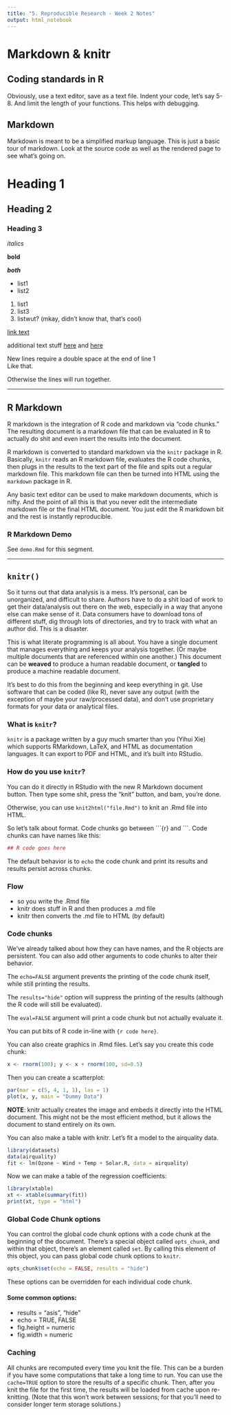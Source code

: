 ```yaml
---
title: "5. Reproducible Research - Week 2 Notes"
output: html_notebook
---
```


# Markdown & knitr

## Coding standards in R
Obviously, use a text editor, save as a text file. Indent your code, let's say 5-8. And limit the length of your functions. This helps with debugging.

## Markdown
Markdown is meant to be a simplified markup language. This is just a basic tour of markdown. Look at the source code as well as the rendered page to see what's going on.

# Heading 1
## Heading 2
### Heading 3

*italics*

**bold**

***both***

- list1
- list2


1. list1
2. list3
4. listwut? (mkay, didn't know that, that's cool)


[link text](www.google.com)


additional text stuff [here][1] and [here][2]


New lines require a double space at the end of line 1  
Like that.

Otherwise the lines will
run together.

[1]: www.google.com "Google"
[2]: www.pornhub.com "Pr0n"

---

## R Markdown
R markdown is the integration of R code and markdown via "code chunks." The resulting document is a markdown file that can be evaluated in R to actually do shit and even insert the results into the document.

R markdown is converted to standard markdown via the `knitr` package in R. Basically, `knitr` reads an R markdown file, evaluates the R code chunks, then plugs in the results to the text part of the file and spits out a regular markdown file. This markdown file can then be turned into HTML using the `markdown` package in R.

Any basic text editor can be used to make markdown documents, which is nifty. And the point of all this is that you never edit the intermediate markdown file or the final HTML document. You just edit the R markdown bit and the rest is instantly reproducible.

### R Markdown Demo
See `demo.Rmd` for this segment.

---

## `knitr()`
So it turns out that data analysis is a mess. It's personal, can be unorganized, and difficult to share. Authors have to do a shit load of work to get their data/analysis out there on the web, especially in a way that anyone else can make sense of it. Data consumers have to download tons of different stuff, dig through lots of directories, and try to track with what an author did. This is a disaster.

This is what literate programming is all about. You have a single document that manages everything and keeps your analysis together. (Or maybe multiple documents that are referenced within one another.) This document can be **weaved** to produce a human readable document, or **tangled** to produce a machine readable document.

It's best to do this from the beginning and keep everything in git. Use software that can be coded (like R), never save any output (with the exception of maybe your raw/processed data), and don't use proprietary formats for your data or analytical files.

### What is `knitr`?
`knitr` is a package written by a guy much smarter than you (Yihui Xie) which supports RMarkdown, LaTeX, and HTML as documentation languages. It can export to PDF and HTML, and it's built into RStudio.

### How do you use `knitr`?
You can do it directly in RStudio with the new R Markdown document button. Then type some shit, press the "knit" button, and bam, you're done.

Otherwise, you can use `knit2html("file.Rmd")` to knit an .Rmd file into HTML.

So let's talk about format. Code chunks go between \```{r} and \```. Code chunks can have names like this:


```r
## R code goes here
```

The default behavior is to `echo` the code chunk and print its results and results persist across chunks.

### Flow
* so you write the .Rmd file
* knitr does stuff in R and then produces a .md file
* knitr then converts the .md file to HTML (by default)

### Code chunks
We've already talked about how they can have names, and the R objects are persistent. You can also add other arguments to code chunks to alter their behavior.

The `echo=FALSE` argument prevents the printing of the code chunk itself, while still printing the results.

The `results="hide"` option will suppress the printing of the results (although the R code will still be evaluated).

The `eval=FALSE` argument will print a code chunk but not actually evaluate it.

You can put bits of R code in-line with `{r code here}`.

You can also create graphics in .Rmd files. Let's say you create this code chunk:

```r
x <- rnorm(100); y <- x + rnorm(100, sd=0.5)  
```

Then you can create a scatterplot:  

```r
par(mar = c(5, 4, 1, 1), las = 1)  
plot(x, y, main = "Dummy Data")  
```

**NOTE**: knitr actually creates the image and embeds it directly into the HTML document. This might not be the most efficient method, but it allows the document to stand entirely on its own.

You can also make a table with knitr. Let's fit a model to the airquality data.

```r
library(datasets)  
data(airquality)  
fit <- lm(Ozone ~ Wind + Temp + Solar.R, data = airquality)  
```

Now we can make a table of the regression coefficients:

```r
library(xtable)
xt <- xtable(summary(fit))
print(xt, type = "html")
```

### Global Code Chunk options
You can control the global code chunk options with a code chunk at the beginning of the document. There's a special object called `opts_chunk`, and within that object, there's an element called `set`. By calling this element of this object, you can pass global code chunk options to `knitr`.

```r
opts_chunk$set(echo = FALSE, results = "hide")
```

These options can be overridden for each individual code chunk.

#### Some common options:
- results = "asis", "hide"
- echo = TRUE, FALSE
- fig.height = numeric
- fig.width = numeric

### Caching
All chunks are recomputed every time you knit the file. This can be a burden if you have some computations that take a long time to run. You can use the `cache=TRUE` option to store the results of a specific chunk. Then, after you knit the file for the first time, the results will be loaded from cache upon re-knitting. (Note that this won't work between sessions; for that you'll need to consider longer term storage solutions.)